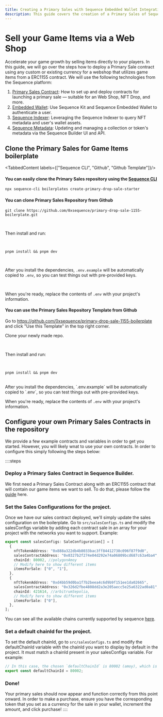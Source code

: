 ```yaml
---
title: Creating a Primary Sales with Sequence Embedded Wallet Integration
description: This guide covers the creation of a Primary Sales of Sequence. It includes steps for create sales contract, create nft contract, create collection, wallet authentication, purchase and mint.
---
```



# Sell your Game Items via a Web Shop

Accelerate your game growth by selling items directly to your players. In this guide, we will go over the steps how to deploy a Primary Sale contract using any custom or existing currency for a webshop that utilizes game items from a ERC1155 contract. We will use the following technologies from the Sequence platform:

1. [Primary Sales Contract](/solutions/collectibles/contracts/deploy-primary-sales-contract/): How to set up and deploy contracts for launching a primary sale — suitable for an Web Shop, NFT Drop, and more.
2. [Embedded Wallet](/solutions/wallets/embedded-wallet/overview): Use Sequence Kit and Sequence Embedded Wallet to authenticate a user.
3. [Sequence Indexer](solutions/builder/indexer): Leveraging the Sequence Indexer to query NFT metadata and user's wallet assets.
4. [Sequence Metadata](/solutions/builder/collections): Updating and managing a collection or token's metadata via the Sequence Builder UI and API.

## Clone the Primary Sales for Game Items boilerplate

<TabbedContent labels={["Sequence CLI", "Github", "Github Template"]}/>

<div className="tabbed-content__content">

#### You can easily clone the Primary Sales repository using the [Sequence CLI](https://github.com/0xsequence/sequence-cli/)

```bash
npx sequence-cli boilerplates create-primary-drop-sale-starter
```

</div>
<div className="tabbed-content__content">

#### You can clone Primary Sales Repository from Github

```shell
git clone https://github.com/0xsequence/primary-drop-sale-1155-boilerplate.git
```

<br/>

Then install and run:

<br/>

```shell
pnpm install && pnpm dev
```

<br/>

After you install the dependencies, `.env.example` will be automatically copied to `.env`, so you can test things out with pre-provided keys.

<br/>

When you're ready, replace the contents of `.env` with your project's information.

</div>
<div className="tabbed-content__content">

#### You can use the Primary Sales Repository Template from Github

Go to https://github.com/0xsequence/primary-drop-sale-1155-boilerplate and click "Use this Template" in the top right corner.
<br/>

Clone your newly made repo.

<br/>

Then install and run:

<br/>

```shell
pnpm install && pnpm dev
```

<br/>
After you install the dependencies, `.env.example` will be automatically copied to `.env`, so you can test things out with pre-provided keys.
<br/>

When you're ready, replace the contents of `.env` with your project's information.

</div>


## Configure your own Primary Sales Contracts in the repository

We provide a few example contracts and variables in order to get you started. However, you will likely wnat to use your own contracts. In order to configure this simply following the steps below:

::::steps
### Deploy a Primary Sales Contract in Sequence Builder.

We first need a Primary Sales Contract along with an ERC1155 contract that will contain our game items we want to sell. To do that, please follow the [guide](/solutions/collectibles/contracts/deploy-primary-sales-contract) here.

### Set the Sales Configurations for the project.

Once we have our sales contract deployed, we'll simply update the sales configuration on the boilerplate. Go to `src/salesConfigs.ts` and modify the salesConfigs variable by adding each contract sale in an array for your project with the networks you want to support. Example:

```ts
export const salesConfigs: SaleConfiguration[] = [
  {
    nftTokenAddress: "0x888a322db4b8033bac3ff84412738c096f87f9d0",
    salesContractAddress: "0x0327b2f274e04d292e74a06809bcd687c63a4ba4",
    chainId: 80002, //polygonAmoy
    // Modify here to show different items
    itemsForSale: ["0", "1"],
  },
  {
    nftTokenAddress: "0xd4bb59d0ba1f7b2beea4c6d9b9f151ee1da02665",
    salesContractAddress: "0x326d2fbe4808dd2a3e205aecc5e25a6322ad0a81",
    chainId: 421614, //arbitrumSepolia,
    // Modify here to show different items
    itemsForSale: ["0"],
  },
];
```

<Callout type="info">
  You can see all the available chains currently supported by sequence <a href="/solutions/technical-references/chain-support" target="_blank" rel="noopener noreferrer" style={{ fontWeight: 700 }}>here</a>.
</Callout>

### Set a default chainId for the project.

To set the default chainId, go to `src/salesConfigs.ts` and modify the defaultChainId variable with the chainId you want to display by default in the project. It must match a chainId present in your salesConfigs variable. For example:

```ts
// In this case, the chosen `defaultChainId` is 80002 (amoy), which is present in the previously declared `salesConfigs` variable.
export const defaultChainId = 80002;
```

### Done!

Your primary sales should now appear and function correctly from this point onward. In order to make a purchase, ensure you have the corresponding token that you set as a currency for the sale in your wallet, increment the amount, and click purchase!
::::
